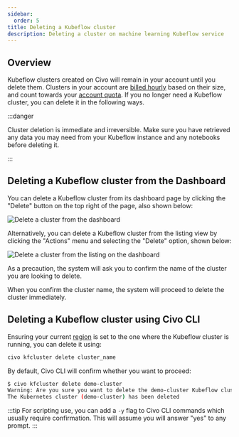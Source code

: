 ```yaml
---
sidebar:
  order: 5
title: Deleting a Kubeflow cluster
description: Deleting a cluster on machine learning Kubeflow service
---
```



## Overview

Kubeflow clusters created on Civo will remain in your account until you delete them. Clusters in your account are [billed hourly](../account/billing.md) based on their size, and count towards your [account quota](../account/quota.md). If you no longer need a Kubeflow cluster, you can delete it in the following ways.

:::danger

Cluster deletion is immediate and irreversible. Make sure you have retrieved any data you may need from your Kubeflow instance and any notebooks before deleting it.

:::

<Tabs groupId="delete-cluster">

<TabItem value="dashboard" label="Dashboard">

## Deleting a Kubeflow cluster from the Dashboard

You can delete a Kubeflow cluster from its dashboard page by clicking the "Delete" button on the top right of the page, also shown below:

![Delete a cluster from the dashboard](images/delete-kubeflow-cluster.png)

Alternatively, you can delete a Kubeflow cluster from the listing view by clicking the "Actions" menu and selecting the "Delete" option, shown below:

![Delete a cluster from the listing on the dashboard](images/delete-kubeflow-cluster-listing-view.png)

As a precaution, the system will ask you to confirm the name of the cluster you are looking to delete.

When you confirm the cluster name, the system will proceed to delete the cluster immediately.

</TabItem>

<TabItem value="cli" label="Civo CLI">

## Deleting a Kubeflow cluster using Civo CLI

Ensuring your current [region](../overview/regions.md) is set to the one where the Kubeflow cluster is running, you can delete it using:

```bash
civo kfcluster delete cluster_name
```

By default, Civo CLI will confirm whether you want to proceed:

```bash
$ civo kfcluster delete demo-cluster
Warning: Are you sure you want to delete the demo-cluster Kubeflow cluster (y/N) ? y
The Kubernetes cluster (demo-cluster) has been deleted
```

:::tip
For scripting use, you can add a `-y` flag to Civo CLI commands which usually require confirmation. This will assume you will answer "yes" to any prompt.
:::

</TabItem>
</Tabs>